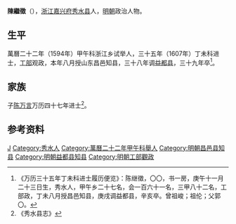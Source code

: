 '''陳繼徵'''（{{bd|？||1611年||}}），[[浙江|浙江]][[嘉兴府|嘉兴府]][[秀水县|秀水县]]人，[[明朝|明朝]]政治人物。

== 生平 ==
萬曆二十二年（1594年）甲午科浙江乡试举人，三十五年（1607年）丁未科进士，[[工部|工部]]观政，本年八月授山东昌邑知县，三十八年调[[益都县|益都县]]，三十九年卒<ref>《万历三十五年丁未科进士履历便览》：陈继徵，〇〇，书一房，庚午十一月二十三日生，秀水人，甲午乡二十七名，会一百六十一名，三甲八十二名，工部政，丁未八月授昌邑知县，庚戌调益都县，辛亥卒。曾祖峻；祖伦；父郭〇。</ref>。

== 家族 ==
子[[陈万言|陈万言]]万历四十七年进士<ref>《秀水县志》</ref>。

==参考资料==
{{reflist}}

{{萬曆三十五年丁未科殿試金榜}}

{{Authority control}}

{{DEFAULTSORT:}}
[[Category:陈姓|J]]
[[Category:秀水人|Category:秀水人]]
[[Category:萬曆二十二年甲午科舉人|Category:萬曆二十二年甲午科舉人]]
[[Category:明朝昌邑县知县|Category:明朝昌邑县知县]]
[[Category:明朝益都县知县|Category:明朝益都县知县]]
[[Category:明朝工部觀政|Category:明朝工部觀政]]


{{明朝人物小作品}}